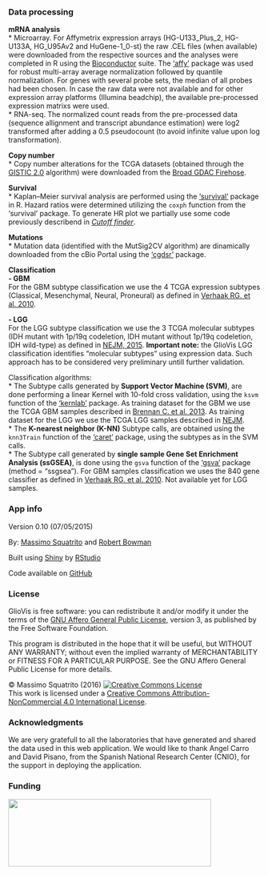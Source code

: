 ### Data processing  
**mRNA analysis**    
* Microarray. For Affymetrix expression arrays (HG-U133_Plus_2, HG-U133A, HG_U95Av2 and HuGene-1_0-st) the raw .CEL files (when available) were downloaded from the respective sources and the analyses were completed in R using the [Bioconductor](http://bioconductor.org) suite. The [‘affy’](http://www.bioconductor.org/packages/release/bioc/manuals/affy/man/affy.pdf) package was used for robust multi-array average normalization followed by quantile normalization. For genes with several probe sets, the median of all probes had been chosen. In case the raw data were not available and for other expression array platforms (Illumina beadchip), the available pre-processed expression matrixs were used.            
* RNA-seq. The normalized count reads from the pre-processed data (sequence allignment and transcript abundance estimation) were log2 transformed after adding a 0.5 pseudocount (to avoid infinite value upon log transformation).    

**Copy number**     
* Copy number alterations for the TCGA datasets (obtained through the [GISTIC 2.0](http://www.broadinstitute.org/cgi-bin/cancer/publications/pub_paper.cgi?mode=view&paper_id=216&p=t) algorithm) were downloaded from the [Broad GDAC Firehose](http://gdac.broadinstitute.org).  

**Survival**         
* Kaplan–Meier survival analysis are performed using the [‘survival’](http://cran.r-project.org/web/packages/survival/survival.pdf) package in R. Hazard ratios were determined utilizing the `coxph` function from the ‘survival’ package. To generate HR plot we partially use some code previously describend in [*Cutoff finder*](http://molpath.charite.de/cutoff/index.jsp).    

**Mutations**  
* Mutation data (identified with the MutSig2CV algorithm) are dinamically downloaded from the cBio Portal using the [‘cgdsr’](https://cran.r-project.org/web/packages/cgdsr) package.      


**Classification**      
**- GBM**   
For the GBM subtype classification we use the 4 TCGA expression subtypes (Classical, Mesenchymal, Neural, Proneural) as defined in [Verhaak RG. et al. 2010](http://www.ncbi.nlm.nih.gov/pubmed/20129251).   
   
**- LGG**  
For the LGG subtype classification we use the 3 TCGA molecular subtypes (IDH mutant with 1p/19q codeletion, IDH mutant without 1p/19q codeletion, IDH wild-type) as defined in [NEJM, 2015](http://www.ncbi.nlm.nih.gov/pubmed/26061751). **Important note:** the GlioVis LGG classification identifies "molecular subtypes" using expression data. Such approach has to be considered very preliminary untill further validation.        
   
Classification algorithms:      
* The Subtype calls generated by **Support Vector Machine (SVM)**, are done performing a linear Kernel with 10-fold cross validation, using the `ksvm` function of the [‘kernlab’](http://cran.r-project.org/web/packages/kernlab/kernlab.pdf) package. As training dataset for the GBM we use the TCGA GBM samples described in [Brennan C. et al. 2013](http://www.ncbi.nlm.nih.gov/pubmed/24120142). As training dataset for the LGG we use the TCGA LGG samples described in [NEJM](http://www.ncbi.nlm.nih.gov/pubmed/26061751).         
* The **K-nearest neighbor (K-NN)** Subtype calls, are obtained using the `knn3Train` function of the [‘caret’](http://cran.r-project.org/web/packages/caret/caret.pdf) package, using the subtypes as in the SVM calls.  
* The Subtype call generated  by **single sample Gene Set Enrichment Analysis (ssGSEA)**, is done using the `gsva` function of the [‘gsva’](http://www.bioconductor.org/packages/2.12/bioc/html/GSVA.html) package (method = "ssgsea"). For GBM samples classification we uses the 840 gene classifier as defined in [Verhaak RG. et al. 2010](http://www.ncbi.nlm.nih.gov/pubmed/20129251). Not available yet for LGG samples.   
 

### App info

Version 0.10 (07/05/2015)

By: [Massimo Squatrito](http://www.cnio.es/ing/grupos/plantillas/presentacion.asp?grupo=50008938) and [Robert Bowman](http://www.mskcc.org/research/lab/johanna-joyce/member/robert-bowman)

Built using [Shiny](http://www.rstudio.com/shiny) by [RStudio](http://www.rstudio.com)

Code available on [GitHub](https://github.com/msquatrito/shiny_GlioVis)

### License
GlioVis is free software: you can redistribute it and/or modify it under the terms of the [GNU Affero General Public License](http://opensource.org/licenses/GPL-3.0), version 3, as published by the Free Software Foundation.

This program is distributed in the hope that it will be useful, but WITHOUT ANY WARRANTY; without even the implied warranty of MERCHANTABILITY or FITNESS FOR A PARTICULAR PURPOSE. See the GNU Affero General Public License for more details. 

&copy; Massimo Squatrito (2016) <a rel="license" href="http://www.creativecommons.org/licenses/by-nc/4.0/"><img alt="Creative Commons License" style="border-width:0" src="cc.png" /></a><br />This work is licensed under a <a rel="license" href="http://www.creativecommons.org/licenses/by-nc/4.0/">Creative Commons Attribution-NonCommercial 4.0 International License</a>. 


### Acknowledgments  
We are very gratefull to all the laboratories that have generated and shared the data used in this web application. We would like to thank Angel Carro and David Pisano, from the Spanish National Research Center (CNIO), for the support in deploying the application.

  
### Funding

<a href ="http://www.seveballesteros.com"><img src="seve.jpg" height = "135"  width = "405"></a>

